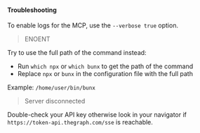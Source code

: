#### Troubleshooting

To enable logs for the MCP, use the `--verbose true` option.

> ENOENT

Try to use the full path of the command instead:
- Run `which npx` or `which bunx` to get the path of the command
- Replace `npx` or `bunx` in the configuration file with the full path

Example: `/home/user/bin/bunx`

> Server disconnected

Double-check your API key otherwise look in your navigator if `https://token-api.thegraph.com/sse` is reachable.
